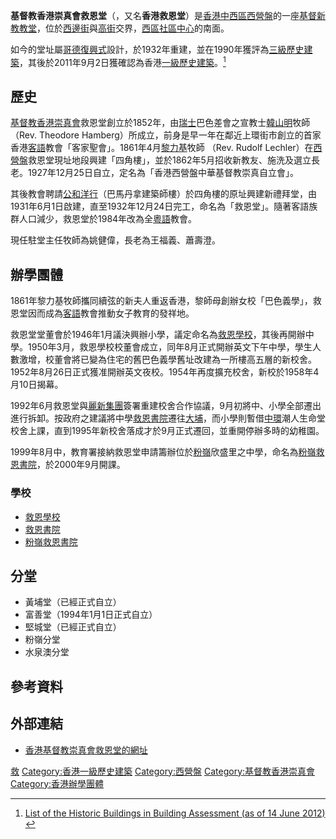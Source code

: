 {{Refimprove|time=2009-10-16}}
{{Infobox church
|background_color = #8C0046
|text_color       = #FFFFFF
| name             =簡介
| fullname = 基督教香港崇真會救恩堂
| image            = HK Western Street Kau Yan School n Church.JPG
| denomination     = [[基督新教|基督教]]
| founded date     = 1852年
| attendance       = 約1120人
| location         = [[西營盤|西營盤]][[高街|高街]]97A
| country          = {{HKG}}
| website          = [http://www.kyc.org.hk/index.php]
| former name          = 巴色會堂（力基樓）<br>香港西營盤中華基督教崇真自立會
| heritage designation = [[香港|香港]][[一級歷史建築|一級歷史建築]]
| groundbreaking       = 1931年6月1日
| completed date       = 1932年12月24日
}}
'''基督教香港崇真會救恩堂'''（{{lang-en|'''Tsung Tsin Mission of Hong Kong Kau Yan Church'''}}，又名'''香港救恩堂'''）是[[香港|香港]][[中西區_(香港)|中西區]][[西營盤|西營盤]]的一座[[基督新教|基督新教]][[教堂|教堂]]，位於[[西邊街|西邊街]]與[[高街|高街]]交界，[[西區社區中心|西區社區中心]]的南面。

如今的堂址屬[[哥德復興式建築|哥德復興式]]設計，於1932年重建，並在1990年獲評為[[三級歷史建築|三級歷史建築]]，其後於2011年9月2日獲確認為香港[[一級歷史建築|一級歷史建築]]。<ref>[http://www.lcsd.gov.hk/ce/Museum/Monument/form/AAB-SM-chi.pdf List of the Historic Buildings in Building Assessment (as of 14 June 2012)] {{webarchive|url=https://web.archive.org/web/20111215155849/http://www.lcsd.gov.hk/ce/Museum/Monument/form/AAB-SM-chi.pdf |date=2011年12月15日 }}</ref>

==歷史==
[[基督教香港崇真會|基督教香港崇真會]]救恩堂創立於1852年，由[[瑞士|瑞士]]巴色差會之宣教士[[韓山明|韓山明]]牧師（Rev. Theodore Hamberg）所成立，前身是早一年在鄰近上環街市創立的首家香港[[客語|客語]]教會「客家聖會」。1861年4月[[黎力基|黎力基]]牧師 （Rev. Rudolf Lechler）在[[西營盤|西營盤]]救恩堂現址地段興建「四角樓」，並於1862年5月招收新教友、施洗及選立長老。1927年12月25日自立，定名為「香港西營盤中華基督教崇真自立會」。

其後教會聘請[[巴馬丹拿|公和洋行]]（巴馬丹拿建築師樓）於四角樓的原址興建新禮拜堂，由1931年6月1日啟建，直至1932年12月24日完工，命名為「救恩堂」。隨著客語族群人口減少，救恩堂於1984年改為全[[粵語|粵語]]教會。

現任駐堂主任牧師為姚健偉，長老為王福義、蕭壽澄。

==辦學團體==
1861年黎力基牧師攜同續弦的新夫人重返香港，黎師母創辦女校「巴色義學」，救恩堂因而成為[[客語|客語]]教會推動女子教育的發祥地。

救恩堂堂董會於1946年1月議決興辦小學，議定命名為[[救恩學校|救恩學校]]，其後再開辦中學。1950年3月，救恩學校校董會成立，同年8月正式開辦英文下午中學，學生人數激增，校董會將已變為住宅的舊巴色義學舊址改建為一所樓高五層的新校舍。1952年8月26日正式獲准開辦英文夜校。1954年再度擴充校舍，新校於1958年4月10日揭幕。

1992年6月救恩堂與[[麗新集團|麗新集團]]簽署重建校舍合作協議，9月初將中、小學全部遷出進行拆卸。按政府之建議將中學[[救恩書院|救恩書院]]遷往[[大埔_(香港)|大埔]]，而小學則暫借[[中環|中環]]潮人生命堂校舍上課，直到1995年新校舍落成才於9月正式遷回，並重開停辦多時的幼稚園。

1999年8月中，教育署接納救恩堂申請籌辦位於[[粉嶺|粉嶺]]欣盛里之中學，命名為[[粉嶺救恩書院|粉嶺救恩書院]]，於2000年9月開課。

===學校===
*[[救恩學校|救恩學校]]
*[[救恩書院|救恩書院]]
*[[粉嶺救恩書院|粉嶺救恩書院]]

==分堂==
* 黃埔堂（已經正式自立）
* 富善堂（1994年1月1日正式自立）
* 堅城堂（已經正式自立）
* 粉嶺分堂
* 水泉澳分堂

==參考資料==
{{reflist}}

==外部連結==
{{commonscat|Kau Yan Tsung Tsin Church}}
* [http://www.kyc.org.hk/index.htm 香港基督教崇真會救恩堂的網址] {{Wayback|url=http://www.kyc.org.hk/index.htm |date=20070426024045 }}

{{香港一級歷史建築}}

[[Category:香港新教教堂|救]]
[[Category:香港一級歷史建築|Category:香港一級歷史建築]]
[[Category:西營盤|Category:西營盤]]
[[Category:基督教香港崇真會|Category:基督教香港崇真會]]
[[Category:香港辦學團體|Category:香港辦學團體]]